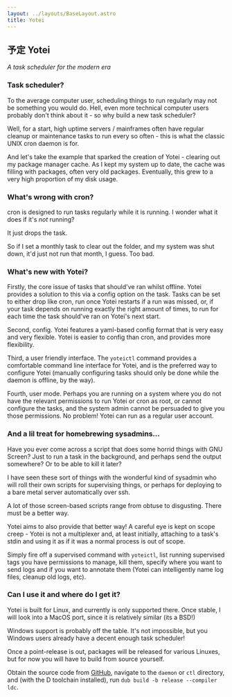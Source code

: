 ```yaml
---
layout: ../layouts/BaseLayout.astro
title: Yotei
---
```



<div class="z-1 relative">

## <span aria-hidden="true">予定 </span>Yotei

*A task scheduler for the modern era*

### Task scheduler?

To the average computer user, scheduling things to run regularly may not be something you would do. Hell, even
more technical computer users probably don't think about it - so why build a new task scheduler?

Well, for a start, high uptime servers / mainframes often have regular cleanup or maintenance tasks to run
every so often - this is what the classic UNIX cron daemon is for.

And let's take the example that sparked the creation of Yotei - clearing out my package manager cache. As I
kept my system up to date, the cache was filling with packages, often very old packages. Eventually, this grew
to a very high proportion of my disk usage.

### What's wrong with cron?

cron is designed to run tasks regularly while it is running. I wonder what it does if it's *not* running?

It just drops the task.

So if I set a monthly task to clear out the folder, and my system was shut down, it'd just not run that month,
I guess. Too bad.

### What's new with Yotei?

Firstly, the core issue of tasks that should've ran whilst offline. Yotei provides a solution to this via a
config option on the task. Tasks can be set to either drop like cron, run once Yotei restarts if a run was
missed, or, if your task depends on running exactly the right amount of times, to run for each time the task
should've ran on Yotei's next start.

Second, config. Yotei features a yaml-based config format that is very easy and very flexible. Yotei is easier
to config than cron, and provides more flexibility.

Third, a user friendly interface. The `yoteictl` command provides a comfortable command line interface
for Yotei, and is the preferred way to configure Yotei (manually configuring tasks should only be done while the
daemon is offline, by the way).

Fourth, user mode. Perhaps you are running on a system where you do not have the relevant permissions to run
Yotei or cron as root, or cannot configure the tasks, and the system admin cannot be persuaded to give you
those permissions. No problem! Yotei can run as a regular user account.

### And a lil treat for homebrewing sysadmins...

Have you ever come across a script that does some horrid things with GNU Screen? Just to run a task in the
background, and perhaps send the output somewhere? Or to be able to kill it later?

I have seen these sort of things with the wonderful kind of sysadmin who will roll their own scripts for
supervising things, or perhaps for deploying to a bare metal server automatically over ssh.

A lot of those screen-based scripts range from obtuse to disgusting. There must be a better way.

Yotei aims to also provide that better way! A careful eye is kept on scope creep - Yotei is not a multiplexer
and, at least initially, attaching to a task's stdin and using it as if it was a normal process is out of
scope.

Simply fire off a supervised command with `yoteictl`, list running supervised tags you have
permissions to manage, kill them, specify where you want to send logs and if you want to annotate them (Yotei
can intelligently name log files, cleanup old logs, etc).

### Can I use it and where do I get it?

Yotei is built for Linux, and currently is only supported there. Once stable, I will look into a MacOS port,
since it is relatively similar (its a BSD!)

Windows support is probably off the table. It's not impossible, but you Windows users already have a decent
enough task scheduler!

Once a point-release is out, packages will be released for various Linuxes, but for now you will have to build
from source yourself.

Obtain the source code from [GitHub]("https://github.com/yellowsink/yotei"), navigate to the `daemon`
or `ctl` directory, and (with the D toolchain installed), run `dub build -b release --compiler ldc`.

</div>

<YoteiBg />